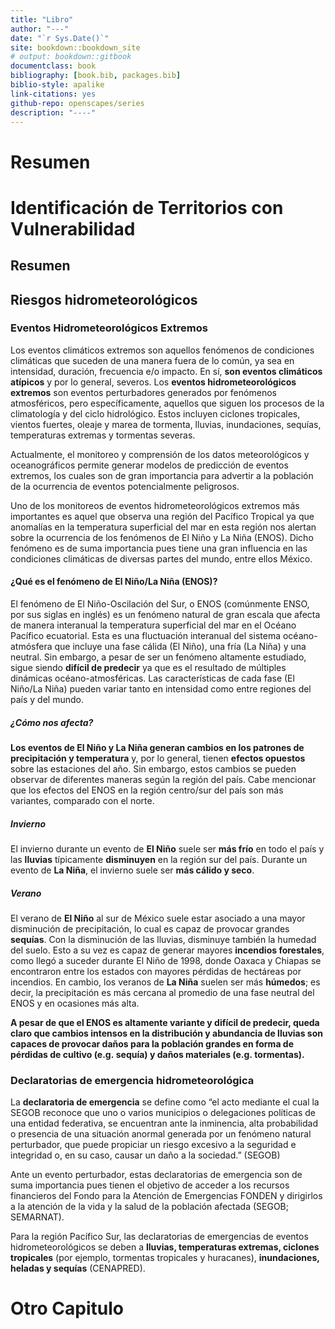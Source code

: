 ```yaml
--- 
title: "Libro"
author: "---"
date: "`r Sys.Date()`"
site: bookdown::bookdown_site
# output: bookdown::gitbook
documentclass: book
bibliography: [book.bib, packages.bib]
biblio-style: apalike
link-citations: yes
github-repo: openscapes/series
description: "----"
---
```


# Resumen {-}


<!--chapter:end:index.Rmd-->

# Identificación de Territorios con Vulnerabilidad

## Resumen {-}
## Riesgos hidrometeorológicos
### Eventos Hidrometeorológicos Extremos {#basics-examples}
Los eventos climáticos extremos son aquellos fenómenos de condiciones climáticas que suceden de una manera fuera de lo común, ya sea en intensidad, duración, frecuencia e/o impacto. En sí, **son eventos climáticos atípicos** y por lo general, severos. Los **eventos hidrometeorológicos extremos** son eventos perturbadores generados por fenómenos atmosféricos, pero específicamente, aquellos que siguen los procesos de la climatología y del ciclo hidrológico. Estos incluyen ciclones tropicales, vientos fuertes, oleaje y marea de tormenta, lluvias, inundaciones, sequías, temperaturas extremas y tormentas severas.

Actualmente, el monitoreo y comprensión de los datos meteorológicos y oceanográficos permite generar modelos de predicción de eventos extremos, los cuales son de gran importancia para advertir a la población de la ocurrencia de eventos potencialmente peligrosos.

Uno de los monitoreos de eventos hidrometeorológicos extremos más importantes es aquel que observa una región del Pacífico Tropical ya que anomalías en la temperatura superficial del mar en esta región nos alertan sobre la ocurrencia de los fenómenos de El Niño y La Niña (ENOS). Dicho fenómeno es de suma importancia pues tiene una gran influencia en las condiciones climáticas de diversas partes del mundo, entre ellos México.

#### ¿Qué es el fenómeno de El Niño/La Niña (ENOS)?  {-}

El fenómeno de El Niño-Oscilación del Sur, o ENOS (comúnmente ENSO, por sus siglas en inglés) es un fenómeno natural de gran escala que afecta de manera interanual la temperatura superficial del mar en el Océano Pacífico ecuatorial. Esta es una fluctuación interanual del sistema océano-atmósfera que incluye una fase cálida (El Niño), una fría (La Niña) y una neutral. Sin embargo, a pesar de ser un fenómeno altamente estudiado, sigue siendo **difícil de predecir** ya que es el resultado de múltiples dinámicas océano-atmosféricas. Las características de cada fase (El Niño/La Niña) pueden variar tanto en intensidad como entre regiones del país y del mundo.

##### ¿Cómo nos afecta? {-}

**Los eventos de El Niño y La Niña generan cambios en los patrones de precipitación y temperatura** y, por lo general, tienen **efectos opuestos** sobre las estaciones del año. Sin embargo, estos cambios se pueden observar de diferentes maneras según la región del país. Cabe mencionar que los efectos del ENOS en la región centro/sur del país son más variantes, comparado con el norte.

##### Invierno {-}

El invierno durante un evento de **El Niño** suele ser **más frío** en todo el país y las **lluvias** típicamente **disminuyen** en la región sur del país. Durante un evento de **La Niña**, el invierno suele ser **más cálido y seco**.

##### Verano {-}

El verano de **El Niño** al sur de México suele estar asociado a una mayor disminución de precipitación, lo cual es capaz de provocar grandes **sequías**. Con la disminución de las lluvias, disminuye también la humedad del suelo. Esto a su vez es capaz de generar mayores **incendios forestales**, como llegó a suceder durante El Niño de 1998, donde Oaxaca y Chiapas se encontraron entre los estados con mayores pérdidas de hectáreas por incendios. En cambio, los veranos de **La Niña** suelen ser más **húmedos**; es decir, la precipitación es más cercana al promedio de una fase neutral del ENOS y en ocasiones más alta.

**A pesar de que el ENOS es altamente variante y difícil de predecir, queda claro que cambios intensos en la distribución y abundancia de lluvias son capaces de provocar daños para la población grandes en forma de pérdidas de cultivo (e.g. sequía) y daños materiales (e.g. tormentas).**

### Declaratorias de emergencia hidrometeorológica {#basics-examples}

La **declaratoria de emergencia** se define como "el acto mediante el cual la SEGOB reconoce que uno o varios municipios o delegaciones políticas de una entidad federativa, se encuentran ante la inminencia, alta probabilidad o presencia de una situación anormal generada por un fenómeno natural perturbador, que puede propiciar un riesgo excesivo a la seguridad e integridad o, en su caso, causar un daño a la sociedad." (SEGOB) 

Ante un evento perturbador, estas declaratorias de emergencia son de suma importancia pues tienen el objetivo de acceder a los recursos financieros del Fondo para la Atención de Emergencias FONDEN y dirigirlos a la atención de la vida y la salud de la población afectada (SEGOB; SEMARNAT).

Para la región Pacífico Sur, las declaratorias de emergencias de eventos hidrometeorológicos se deben a **lluvias, temperaturas extremas, ciclones tropicales** (por ejemplo, tormentas tropicales y huracanes), **inundaciones, heladas y sequías** (CENAPRED).



<!--chapter:end:02-tears.Rmd-->

# Otro Capitulo

<!--chapter:end:03-race.Rmd-->

